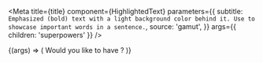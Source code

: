 
<Meta
  title={title}
  component={HighlightedText}
  parameters={{
    subtitle: `Emphasized (bold) text with a light background color behind it. Use to
showcase important words in a sentence.`,
    source: 'gamut',
  }}
  args={{ children: 'superpowers' }}
/>

<Canvas>
  <Story name="HighlightedText">
    {(args) => (
      <Text fontSize="md">
        Would you like to have <HighlightedText />?
      </Text>
    )}
  </Story>
</Canvas>

<Props story="HighlightedText" />

